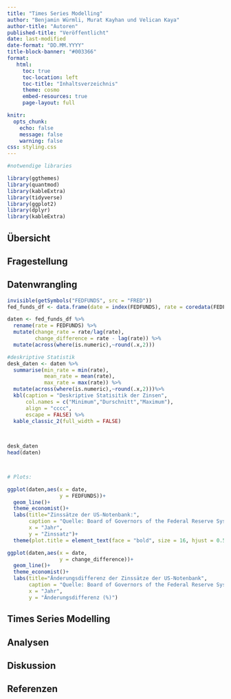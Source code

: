 ```yaml
---
title: "Times Series Modelling"
author: "Benjamin Würmli, Murat Kayhan und Velican Kaya"
author-title: "Autoren"
published-title: "Veröffentlicht"
date: last-modified
date-format: "DD.MM.YYYY"
title-block-banner: "#003366"
format: 
   html:
     toc: true
     toc-location: left
     toc-title: "Inhaltsverzeichnis"
     theme: cosmo
     embed-resources: true
     page-layout: full

knitr: 
  opts_chunk: 
    echo: false
    message: false
    warning: false
css: styling.css
---
```


```r

#notwendige libraries

library(ggthemes)
library(quantmod)
library(kableExtra)
library(tidyverse)
library(ggplot2)
library(dplyr)
library(kableExtra)


```

## Übersicht


## Fragestellung


## Datenwrangling
```r

invisible(getSymbols("FEDFUNDS", src = "FRED"))
fed_funds_df <- data.frame(date = index(FEDFUNDS), rate = coredata(FEDFUNDS))

daten <- fed_funds_df %>%
  rename(rate = FEDFUNDS) %>% 
  mutate(change_rate = rate/lag(rate),
         change_difference = rate - lag(rate)) %>% 
  mutate(across(where(is.numeric),~round(.x,2)))

#deskriptive Statistik
desk_daten <- daten %>% 
  summarise(min_rate = min(rate),
            mean_rate = mean(rate),
            max_rate = max(rate)) %>% 
  mutate(across(where(is.numeric),~round(.x,2)))%>% 
  kbl(caption = "Deskriptive Statisitik der Zinsen",
      col.names = c("Minimum","Durschnitt","Maximum"),
      align = "cccc",
      escape = FALSE) %>% 
  kable_classic_2(full_width = FALSE)
  
  

desk_daten
head(daten)



# Plots:

ggplot(daten,aes(x = date,
                 y = FEDFUNDS))+
  geom_line()+
  theme_economist()+
  labs(title="Zinssätze der US-Notenbank:",
       caption = "Quelle: Board of Governors of the Federal Reserve System (US)",
       x = "Jahr",
       y = "Zinssatz")+
  theme(plot.title = element_text(face = "bold", size = 16, hjust = 0.5, color = "darkblue"))

ggplot(daten,aes(x = date,
                 y = change_difference))+
  geom_line()+
  theme_economist()+
  labs(title="Änderungsdifferenz der Zinssätze der US-Notenbank",
       caption = "Quelle: Board of Governors of the Federal Reserve System (US)",
       x = "Jahr",
       y = "Änderungsdifferenz (%)") 

```



## Times Series Modelling


## Analysen


## Diskussion



## Referenzen
::: {#refs}
:::
